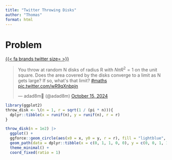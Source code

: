 ```yaml
---
title: "Twitter Throwing Disks"
author: "Thomas"
format: html
---
```


# Problem 

<!-- 

*You throw at random* $N$ *disks of radius* $R$ *with* $N \pi R^2 = 1$ *on the unit square. Does the area covered by the disks converge to a limit as* $N$ *gets large? If so, whats the limit?*

-->

[{{< fa brands twitter size= \normalsize >}}](https://x.com/adad8m/status/1846034945116196976)

<blockquote class="twitter-tweet"><p lang="en" dir="ltr">You throw at random N disks of radius R with $N \pi R^2=1$ on the unit square. Does the area covered by the disks converge to a limit as N gets large? If so, what&#39;s that limit? <a href="https://twitter.com/hashtag/maths?src=hash&amp;ref_src=twsrc%5Etfw">#maths</a> <a href="https://t.co/wR9qXnbpjn">pic.twitter.com/wR9qXnbpjn</a></p>&mdash; adad8m🦞 (@adad8m) <a href="https://twitter.com/adad8m/status/1846034945116196976?ref_src=twsrc%5Etfw">October 15, 2024</a></blockquote> <script async src="https://platform.twitter.com/widgets.js" charset="utf-8"></script>

```r
library(ggplot2)
throw_disk <- \(n = 1, r = sqrt(1 / (pi * n))){
  dplyr::tibble(x = runif(n), y = runif(n), r = r)
}

throw_disk(n = 1e2) |>
  ggplot() + 
  ggforce::geom_circle(aes(x0 = x, y0 = y, r = r), fill = "lightblue", color = "lightblue", alpha = .5) + 
  geom_path(data = dplyr::tibble(x = c(0, 1, 1, 0, 0), y = c(0, 0, 1, 1, 0)), aes(x = x, y = y)) + 
  theme_minimal() + 
  coord_fixed(ratio = 1)
```